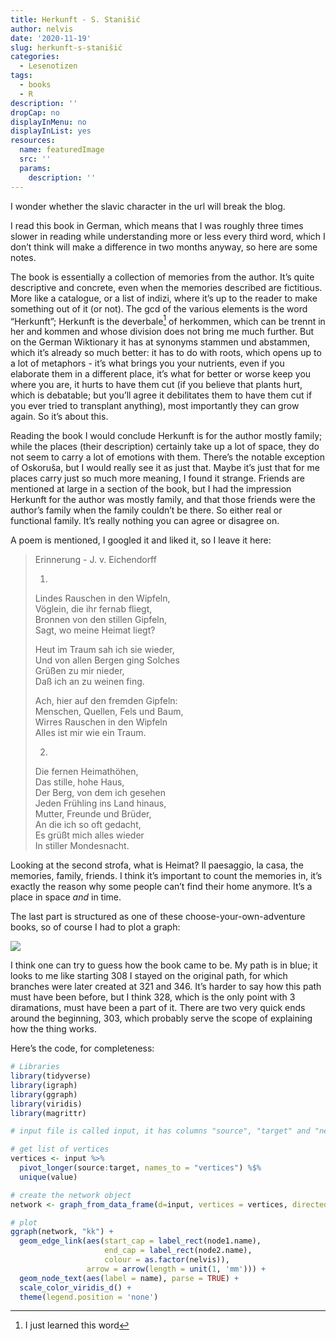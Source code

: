 ```yaml
---
title: Herkunft - S. Stanišić
author: nelvis
date: '2020-11-19'
slug: herkunft-s-stanišić
categories:
  - Lesenotizen
tags:
  - books
  - R
description: ''
dropCap: no
displayInMenu: no
displayInList: yes
resources:
  name: featuredImage
  src: ''
  params:
    description: ''
---
```


I wonder whether the slavic character in the url will break the blog.

I read this book in German, which means that I was roughly three times slower in reading while understanding more or less every third word, which I don't think will make a difference in two months anyway, so here are some notes.

The book is essentially a collection of memories from the author. It's quite descriptive and concrete, even when the memories described are fictitious. More like a catalogue, or a list of indizi, where it's up to the reader to make something out of it (or not). The gcd of the various elements is the word "Herkunft"; Herkunft is the deverbale[^1] of herkommen, which can be trennt in her and kommen and whose division does not bring me much further. But on the German Wiktionary it has at synonyms stammen und abstammen, which it's already so much better: it has to do with roots, which opens up to a lot of metaphors - it's what brings you your nutrients, even if you elaborate them in a different place, it's what for better or worse keep you where you are, it hurts to have them cut (if you believe that plants hurt, which is debatable; but you'll agree it debilitates them to have them cut if you ever tried to transplant anything), most importantly they can grow again. So it's about this.

Reading the book I would conclude Herkunft is for the author mostly family; while the places (their description) certainly take up a lot of space, they do not seem to carry a lot of emotions with them. There's the notable exception of Oskoruša, but I would really see it as just that. Maybe it's just that for me places carry just so much more meaning, I found it strange. Friends are mentioned at large in a section of the book, but I had the impression Herkunft for the author was mostly family, and that those friends were the author's family when the family couldn't be there. So either real or functional family. It's really nothing you can agree or disagree on.

A poem is mentioned, I googled it and liked it, so I leave it here:

>Erinnerung - J. v. Eichendorff
>
>
>1.
>
>
>Lindes Rauschen in den Wipfeln,\
>Vöglein, die ihr fernab fliegt,\
>Bronnen von den stillen Gipfeln,\
>Sagt, wo meine Heimat liegt?\
>
> 
>Heut im Traum sah ich sie wieder,\
>Und von allen Bergen ging Solches\
>Grüßen zu mir nieder,\
>Daß ich an zu weinen fing.\
>
> 
>Ach, hier auf den fremden Gipfeln:\
>Menschen, Quellen, Fels und Baum,\
>Wirres Rauschen in den Wipfeln\
>Alles ist mir wie ein Traum.\
>
> 
>2.
>
>
>Die fernen Heimathöhen,\
>Das stille, hohe Haus,\
>Der Berg, von dem ich gesehen\
>Jeden Frühling ins Land hinaus,\
>Mutter, Freunde und Brüder,\
>An die ich so oft gedacht,\
>Es grüßt mich alles wieder\
>In stiller Mondesnacht.

Looking at the second strofa, what is Heimat? Il paesaggio, la casa, the memories, family, friends. I think it's important to count the memories in, it's exactly the reason why some people can't find their home anymore. It's a place in space *and* in time.

The last part is structured as one of these choose-your-own-adventure books, so of course I had to plot a graph:

![ ](/posts/2020-11-19-herkunft-s-stanišić_files/herkunft_3.png)

I think one can try to guess how the book came to be. My path is in blue; it looks to me like starting 308 I stayed on the original path, for which branches were later created at 321 and 346. It's harder to say how this path must have been before, but I think 328, which is the only point with 3 diramations, must have been a part of it. There are two very quick ends around the beginning, 303, which probably serve the scope of explaining how the thing works.

Here's the code, for completeness:

```r
# Libraries
library(tidyverse)
library(igraph)
library(ggraph)
library(viridis)
library(magrittr)

# input file is called input, it has columns "source", "target" and "nelvis". "nelvis" is filled with 0 or 1 depending on whether I walked the corresponding edge.

# get list of vertices
vertices <- input %>% 
  pivot_longer(source:target, names_to = "vertices") %$% 
  unique(value)

# create the network object
network <- graph_from_data_frame(d=input, vertices = vertices, directed=TRUE) 

# plot
ggraph(network, "kk") + 
  geom_edge_link(aes(start_cap = label_rect(node1.name),
                     end_cap = label_rect(node2.name),
                     colour = as.factor(nelvis)), 
                 arrow = arrow(length = unit(1, 'mm'))) + 
  geom_node_text(aes(label = name), parse = TRUE) +
  scale_color_viridis_d() +
  theme(legend.position = 'none')
```

[^1]: I just learned this word
